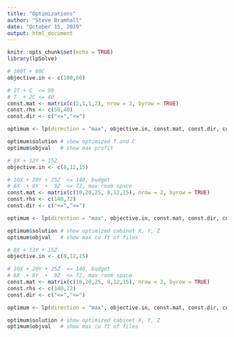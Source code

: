 ```yaml
---
title: "Optimizations"
author: "Steve Bramhall"
date: "October 15, 2019"
output: html_document
---
```


```r
knitr::opts_chunk$set(echo = TRUE)
library(lpSolve)
```

```r
# 100T + 60C
objective.in <- c(100,60)

# 2T + C  <= 59
# T  + 2C <= 40
const.mat <- matrix(c(2,1,1,2), nrow = 2, byrow = TRUE)
const.rhs <- c(59,40)
const.dir <- c("<=","<=")

optimum <- lp(direction = "max", objective.in, const.mat, const.dir, const.rhs)

optimum$solution # show optimized T and C
optimum$objval   # show max profit
```

```r
# 8X + 12Y + 15Z
objective.in <- c(8,12,15)

# 10X + 20Y + 25Z  <= 140, budget
# 6X  + 8Y  +  9Z  <= 72, max room space
const.mat <- matrix(c(10,20,25, 8,12,15), nrow = 2, byrow = TRUE)
const.rhs <- c(140,72)
const.dir <- c("<=","<=")

optimum <- lp(direction = "max", objective.in, const.mat, const.dir, const.rhs)

optimum$solution # show optimized cabinet X, Y, Z
optimum$objval   # show max cu ft of files
```

```r
# 8X + 12Y + 15Z
objective.in <- c(8,12,15)

# 10X + 20Y + 25Z  <= 140, budget
# 6X  + 8Y  +  9Z  <= 72, max room space
const.mat <- matrix(c(10,20,25, 8,12,15), nrow = 2, byrow = TRUE)
const.rhs <- c(140,72)
const.dir <- c("<=","<=")

optimum <- lp(direction = "max", objective.in, const.mat, const.dir, const.rhs)

optimum$solution # show optimized cabinet X, Y, Z
optimum$objval   # show max cu ft of files
```